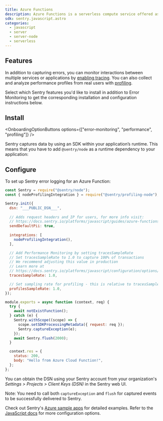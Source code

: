 ```yaml
---
title: Azure Functions
description: Azure Functions is a serverless compute service offered as part of Microsoft Azure. Learn how to set it up with Sentry.
sdk: sentry.javascript.astro
categories:
  - javascript
  - server
  - server-node
  - serverless
---
```


## Features

In addition to capturing errors, you can monitor interactions between multiple services or applications by [enabling tracing](/concepts/key-terms/tracing/). You can also collect and analyze performance profiles from real users with [profiling](/product/explore/profiling/).

Select which Sentry features you'd like to install in addition to Error Monitoring to get the corresponding installation and configuration instructions below.

## Install

<OnboardingOptionButtons options={["error-monitoring", "performance", "profiling"]} />

Sentry captures data by using an SDK within your application’s runtime. This means that you have to add `@sentry/node` as a runtime dependency to your application:

<PlatformContent includePath="getting-started-install" />

## Configure

To set up Sentry error logging for an Azure Function:

```javascript {tabTitle:async} {"onboardingOptions": {"performance": "14-20", "profiling": "2, 10-13, 21-23"}}
const Sentry = require("@sentry/node");
const { nodeProfilingIntegration } = require("@sentry/profiling-node");

Sentry.init({
  dsn: "___PUBLIC_DSN___",
  
  // Adds request headers and IP for users, for more info visit:
  // https://docs.sentry.io/platforms/javascript/guides/azure-functions/configuration/options/#sendDefaultPii
  sendDefaultPii: true,
  
  integrations: [
    nodeProfilingIntegration(),
  ],

  // Add Performance Monitoring by setting tracesSampleRate
  // Set tracesSampleRate to 1.0 to capture 100% of transactions
  // We recommend adjusting this value in production
  // Learn more at
  // https://docs.sentry.io/platforms/javascript/configuration/options/#traces-sample-rate
  tracesSampleRate: 1.0,

  // Set sampling rate for profiling - this is relative to tracesSampleRate
  profilesSampleRate: 1.0,
});

module.exports = async function (context, req) {
  try {
    await notExistFunction();
  } catch (e) {
    Sentry.withScope((scope) => {
      scope.setSDKProcessingMetadata({ request: req });
      Sentry.captureException(e);
    });
    await Sentry.flush(2000);
  }

  context.res = {
    status: 200,
    body: "Hello from Azure Cloud Function!",
  };
};
```


You can obtain the DSN using your Sentry account from your organization's _Settings > Projects > Client Keys (DSN)_ in the Sentry web UI.

Note: You need to call both `captureException` and `flush` for captured events to be successfully delivered to Sentry.

Check out Sentry's [Azure sample apps](https://github.com/getsentry/examples/tree/master/azure-functions/node) for detailed examples. Refer to the [JavaScript docs](/platforms/javascript/) for more configuration options.
